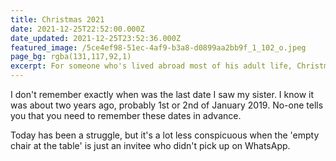 ```yaml
---
title: Christmas 2021
date: 2021-12-25T22:52:00.000Z
date_updated: 2021-12-25T23:52:36.000Z
featured_image: /5ce4ef98-51ec-4af9-b3a8-d0899aa2bb9f_1_102_o.jpeg
page_bg: rgba(131,117,92,1)
excerpt: For someone who's lived abroad most of his adult life, Christmases have always been a time for going home and seeing family. I skipped 2020 because of COVID and will forever wish I hadn't.
---
```


I don't remember exactly when was the last date I saw my sister. I know it was about two years ago, probably 1st or 2nd of January 2019. No-one tells you that you need to remember these dates in advance.

Today has been a struggle, but it's a lot less conspicuous when the 'empty chair at the table' is just an invitee who didn't pick up on WhatsApp.
